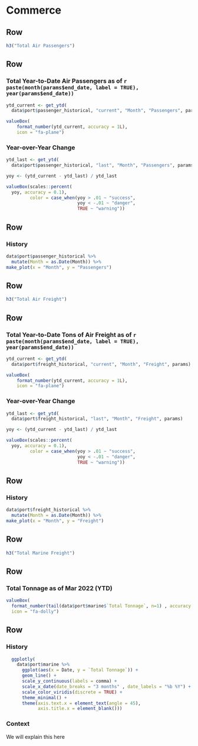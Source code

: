 Commerce
=====================================  

Row {data-height=75}
-------------------------------------

```r
h3("Total Air Passengers")
```

Row
-------------------------------------

### Total Year-to-Date Air Passengers as of `r paste(month(params$end_date, label = TRUE), year(params$end_date))`

```r
ytd_current <- get_ytd(
  data$port$passenger_historical, "current", "Month", "Passengers", params)

valueBox(
    format_number(ytd_current, accuracy = 1L),
    icon = "fa-plane")
```

### Year-over-Year Change

```r

ytd_last <- get_ytd(
  data$port$passenger_historical, "last", "Month", "Passengers", params)

yoy <- (ytd_current - ytd_last) / ytd_last

valueBox(scales::percent(
  yoy, accuracy = 0.1),
         color = case_when(yoy > .01 ~ "success",
                           yoy < -.01 ~ "danger",
                           TRUE ~ "warning"))
```

Row {data-height=350}
-------------------------------------

### History

```r
data$port$passenger_historical %>%
  mutate(Month = as.Date(Month)) %>%
make_plot(x = "Month", y = "Passengers")
```

Row {data-height=75}
-------------------------------------

```r
h3("Total Air Freight")
```

Row
-------------------------------------
### Total Year-to-Date Tons of Air Freight as of `r paste(month(params$end_date, label = TRUE), year(params$end_date))`

```r
ytd_current <- get_ytd(
  data$port$freight_historical, "current", "Month", "Freight", params)

valueBox(
    format_number(ytd_current, accuracy = 1L),
    icon = "fa-plane")
```

### Year-over-Year Change

```r

ytd_last <- get_ytd(
  data$port$freight_historical, "last", "Month", "Freight", params)

yoy <- (ytd_current - ytd_last) / ytd_last

valueBox(scales::percent(
  yoy, accuracy = 0.1),
         color = case_when(yoy > .01 ~ "success",
                           yoy < -.01 ~ "danger",
                           TRUE ~ "warning"))
```

Row {data-height=350}
-------------------------------------

### History

```r
data$port$freight_historical %>%
  mutate(Month = as.Date(Month)) %>%
make_plot(x = "Month", y = "Freight")
```

Row {data-height=75}
-------------------------------------

```r
h3("Total Marine Freight")
```

Row
-------------------------------------

### Total Tonnage as of Mar 2022 (YTD)
```r
valueBox(
  format_number(tail(data$port$marine$`Total Tonnage`, n=1) , accuracy = 1L), 
  icon = "fa-dolly")
```

Row {data-height=350}
-------------------------------------
### History

```r
  ggplotly(
    data$port$marine %>%
      ggplot(aes(x = Date, y = `Total Tonnage`)) +
      geom_line() +
      scale_y_continuous(labels = comma) +
      scale_x_date(date_breaks = "3 months" , date_labels = "%b %Y") +
      scale_color_viridis(discrete = TRUE) +
      theme_minimal() +
      theme(axis.text.x = element_text(angle = 45),
            axis.title.x = element_blank()))
```

### Context

We will explain this here